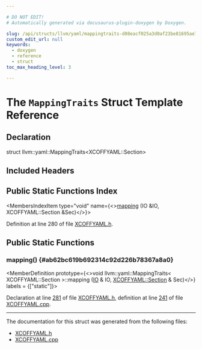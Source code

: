 ```yaml
---

# DO NOT EDIT!
# Automatically generated via docusaurus-plugin-doxygen by Doxygen.

slug: /api/structs/llvm/yaml/mappingtraits-d08eacf025a3d0af23be81695ae7fcb2
custom_edit_url: null
keywords:
  - doxygen
  - reference
  - struct
toc_max_heading_level: 3

---
```





# The `MappingTraits` Struct Template Reference

<DoxygenPage pluginConfig={pluginConfig}>



## Declaration

<CodeBlock>struct llvm::yaml::MappingTraits&lt;XCOFFYAML::Section&gt;</CodeBlock>

## Included Headers

<IncludesList>
<IncludesListItem
  filePath="llvm/ObjectYAML/XCOFFYAML.h"
  permalink="/docs/api/files/include/include/llvm/include/llvm/objectyaml/xcoffyaml-h"
  isLocal="true" />
</IncludesList>

## Public Static Functions Index

<MembersIndex>

<MembersIndexItem
  type="void"
  name={<><a href="#ab62bc619b692314c92d226b78367a8a0">mapping</a> (IO &amp;IO, XCOFFYAML::Section &amp;Sec)</>}>
</MembersIndexItem>

</MembersIndex>


Definition at line 280 of file <a href="/docs/api/files/include/include/llvm/include/llvm/objectyaml/xcoffyaml-h">XCOFFYAML.h</a>.

<SectionDefinition>

## Public Static Functions

### mapping() {#ab62bc619b692314c92d226b78367a8a0}

<MemberDefinition
  prototype={<>void llvm::yaml::MappingTraits&lt; XCOFFYAML::Section &gt;::mapping (<a href="/docs/api/classes/llvm/yaml/io">IO</a> &amp; IO, <a href="/docs/api/structs/llvm/xcoffyaml/section">XCOFFYAML::Section</a> &amp; Sec)</>}
  labels = {["static"]}>

Declaration at line <a href="/docs/api/files/include/include/llvm/include/llvm/objectyaml/xcoffyaml-h/#l00281">281</a> of file <a href="/docs/api/files/include/include/llvm/include/llvm/objectyaml/xcoffyaml-h">XCOFFYAML.h</a>, definition at line <a href="/docs/api/files/lib/lib/objectyaml/xcoffyaml-cpp/#l00241">241</a> of file <a href="/docs/api/files/lib/lib/objectyaml/xcoffyaml-cpp">XCOFFYAML.cpp</a>.
</MemberDefinition>

</SectionDefinition>

<hr/>

The documentation for this struct was generated from the following files:

<ul>
<li><a href="/docs/api/files/include/include/llvm/include/llvm/objectyaml/xcoffyaml-h">XCOFFYAML.h</a></li>
<li><a href="/docs/api/files/lib/lib/objectyaml/xcoffyaml-cpp">XCOFFYAML.cpp</a></li>
</ul>

</DoxygenPage>
